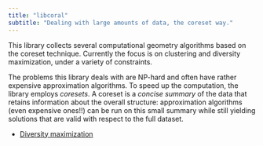 ```yaml
---
title: "libcoral"
subtitle: "Dealing with large amounts of data, the coreset way."
---
```


This library collects several computational geometry algorithms based on the coreset technique.
Currently the focus is on clustering and diversity maximization, under a variety of constraints.

The problems this library deals with are NP-hard and often have rather
expensive approximation algorithms. To speed up the computation, the library
employs _coresets_. A coreset is a _concise summary_ of the data that retains
information about the overall structure: approximation algorithms (even
expensive ones!!) can be run on this small summary while still yielding
solutions that are valid with respect to the full dataset.

- [Diversity maximization](/diversity.html)

